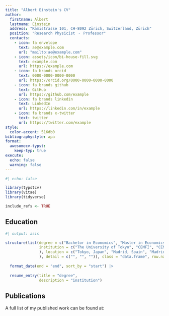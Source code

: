 ```yaml
---
title: "Albert Einstein's CV"
author:
  firstname: Albert
  lastname: Einstein
  address: "Rämistrasse 101, CH-8092 Zürich, Switzerland, Zürich"
  position: "Research Physicist ・ Professor"
  contacts:
    - icon: fa envelope
      text: ae@example.com
      url: "mailto:ae@example.com"
    - icon: assets/icon/bi-house-fill.svg
      text: example.com
      url: https://example.com
    - icon: fa brands orcid
      text: 0000-0000-0000-0000
      url: https://orcid.org/0000-0000-0000-0000
    - icon: fa brands github
      text: GitHub
      url: https://github.com/example
    - icon: fa brands linkedin
      text: LinkedIn
      url: https://linkedin.com/in/example
    - icon: fa brands x-twitter
      text: twitter
      url: https://twitter.com/example
style:
  color-accent: 516db0  
bibliographystyle: apa
format:
  awesomecv-typst:
    keep-typ: true
execute: 
  echo: false
  warning: false
---
```


```r
#| echo: false

library(typstcv)
library(vitae)
library(tidyverse)

include_refs <- TRUE
```


## Education

```r
#| output: asis

structure(list(degree = c("Bachelor in Economics", "Master in Economics and Finance", "PhD. Candidate in Economics"), start = structure(c(16161, 18140, 18871), class = "Date"), end = structure(c(17956, 18808, NA), class = "Date"), 
               institution = c("The University of Tokyo", "CEMFI", "CEMFI"
               ), location = c("Tokyo, Japan", "Madrid, Spain", "Madrid, Spain"
               ), detail = c("", "", "")), class = "data.frame", row.names = c(NA, 
                                                                               -3L)) |>
  format_date(end = "end", sort_by = "start") |>
  
  resume_entry(title = "degree",
               description = "institution")

```


## Publications

A full list of my published work can be found at: \href{https://www.ncbi.nlm.nih.gov/myncbi/kevin.middleton.1/bibliography/public/}{\color[HTML]{000090}{NIH PubMed}}

```{=typst}
#show bibliography: none
#bibliography(("Preprints.yml", "Papers.yml"))

#let display-bibliography(path) = {
  for (lbl, _) in yaml(path) {
      block[#cite(label(lbl), form: "full")]
  }
}

= Preprints
#display-bibliography("Preprints.yml")

#show bibliography: it => [ Empty Bibliography ]

= Papers
#display-bibliography("Papers.yml")
```
